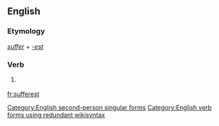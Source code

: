 ==English==

===Etymology===
''[[suffer]]'' + ''[[-est]]''

===Verb===
{{en-verb form}}

# {{context|archaic|lang=en}} {{form of|Second-person singular simple present form|suffer|lang=en}}

[[Category:English second-person singular forms]]
[[Category:English verb forms using redundant wikisyntax]]

[[fr:sufferest]]